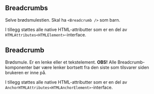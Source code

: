 
<Meta title="Design system/Breadcrumbs/API" component={Breadcrumbs} />

## Breadcrumbs

Selve brødsmulestien. Skal ha `<Breadcrumb />` som barn.

<ArgsTable story={PRIMARY_STORY} />

I tillegg støttes alle native HTML-attributter som er en del av `HTMLAttributes<HTMLElement>`-interface.

## Breadcrumb

Brødsmule. Er en lenke eller et tekstelement. **OBS!** Alle Breadcrumb-komponenter bør være lenker bortsett fra den siste som tilsvarer siden brukeren er inne på.

<ArgsTable of={Breadcrumb} />

I tillegg støttes alle native HTML-attributter som er en del av `AnchorHTMLAttributes<HTMLAnchorElement>`-interface.
